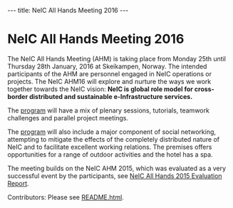 ---
title: NeIC All Hands Meeting 2016
---
= NeIC All Hands Meeting 2016 =

The NeIC All Hands Meeting (AHM) is taking place from
Monday 25th until Thursday 28th January, 2016 at Skeikampen,
Norway. The intended participants of the AHM are personnel
engaged in NeIC operations or projects. The NeIC AHM16 will
explore and nurture the ways we work together towards the
NeIC vision: '''NeIC is global role model for cross-border
distributed and sustainable e-Infrastructure services.'''

The [[program]] will have a mix of plenary sessions, tutorials,
teamwork challenges and parallel project meetings. 

The [[program]] will also include a major component of social
networking, attempting to mitigate the effects of the
completely distributed nature of NeIC and to facilitate
excellent working relations. The premises offers opportunities
for a range of outdoor activities and the hotel has a spa. 

The meeting builds on the NeIC AHM 2015, which was evaluated
as a very successful event by the participants, see
[[https://wiki.neic.no/wiki/File:All-Hands_2015_Evaluation_Report-final.pdf|NeIC All Hands 2015 Evaluation Report]].

Contributors: Please see [[README.html]].
